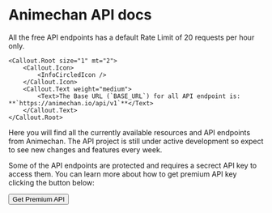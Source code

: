 
# Animechan API docs

<div style={{marginTop: '20px;'}}>
	<Callout.Root size="1" color="blue">
		<Callout.Icon>
			<InfoCircledIcon />
		</Callout.Icon>
		<Callout.Text weight="medium">
			<Text>All the free API endpoints has a default Rate Limit of 20 requests per hour only.</Text>
		</Callout.Text>
	</Callout.Root>


	<Callout.Root size="1" mt="2">
		<Callout.Icon>
			<InfoCircledIcon />
		</Callout.Icon>
		<Callout.Text weight="medium">
			<Text>The Base URL (`BASE_URL`) for all API endpoint is: **`https://animechan.io/api/v1`**</Text>
		</Callout.Text>
	</Callout.Root>
</div>

Here you will find all the currently available resources and API endpoints from Animechan. The API project is still under active development so expect to see new changes and features every week.

Some of the API endpoints are protected and requires a secrect API key to access them. You can learn more about how to get premium API key clicking the button below:<br/>

<a data-splitbee-event={SPLITBEE_EVENTS.PREMIUM_CTA} href="/get-premium">
	<Button size="3">
		<span>Get Premium API</span> <RocketIcon />
	</Button>
</a>
